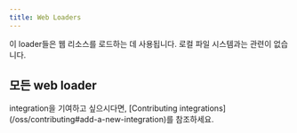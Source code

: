 ```yaml
---
title: Web Loaders
---
```


이 loader들은 웹 리소스를 로드하는 데 사용됩니다. 로컬 파일 시스템과는 관련이 없습니다.

## 모든 web loader

<Columns cols={3}>
  <Card
    title="Playwright"
    icon="link"
    href="/oss/integrations/document_loaders/web_loaders/web_playwright"
    arrow="true"
    cta="가이드 보기"
  />
  <Card
    title="AirtableLoader"
    icon="link"
    href="/oss/integrations/document_loaders/web_loaders/airtable"
    arrow="true"
    cta="가이드 보기"
  />
  <Card
    title="Apify Dataset"
    icon="link"
    href="/oss/integrations/document_loaders/web_loaders/apify_dataset"
    arrow="true"
    cta="가이드 보기"
  />
  <Card
    title="AssemblyAI Audio Transcript"
    icon="link"
    href="/oss/integrations/document_loaders/web_loaders/assemblyai_audio_transcription"
    arrow="true"
    cta="가이드 보기"
  />
  <Card
    title="Azure Blob Storage Container"
    icon="link"
    href="/oss/integrations/document_loaders/web_loaders/azure_blob_storage_container"
    arrow="true"
    cta="가이드 보기"
  />
  <Card
    title="Azure Blob Storage File"
    icon="link"
    href="/oss/integrations/document_loaders/web_loaders/azure_blob_storage_file"
    arrow="true"
    cta="가이드 보기"
  />
  <Card
    title="Browserbase Loader"
    icon="link"
    href="/oss/integrations/document_loaders/web_loaders/browserbase"
    arrow="true"
    cta="가이드 보기"
  />
  <Card
    title="College Confidential"
    icon="link"
    href="/oss/integrations/document_loaders/web_loaders/college_confidential"
    arrow="true"
    cta="가이드 보기"
  />
  <Card
    title="Confluence"
    icon="link"
    href="/oss/integrations/document_loaders/web_loaders/confluence"
    arrow="true"
    cta="가이드 보기"
  />
  <Card
    title="Couchbase"
    icon="link"
    href="/oss/integrations/document_loaders/web_loaders/couchbase"
    arrow="true"
    cta="가이드 보기"
  />
  <Card
    title="Figma"
    icon="link"
    href="/oss/integrations/document_loaders/web_loaders/figma"
    arrow="true"
    cta="가이드 보기"
  />
  <Card
    title="FireCrawl"
    icon="link"
    href="/oss/integrations/document_loaders/web_loaders/firecrawl"
    arrow="true"
    cta="가이드 보기"
  />
  <Card
    title="GitBook"
    icon="link"
    href="/oss/integrations/document_loaders/web_loaders/gitbook"
    arrow="true"
    cta="가이드 보기"
  />
  <Card
    title="GitHub"
    icon="link"
    href="/oss/integrations/document_loaders/web_loaders/github"
    arrow="true"
    cta="가이드 보기"
  />
  <Card
    title="Google Cloud Storage"
    icon="link"
    href="/oss/integrations/document_loaders/web_loaders/google_cloud_storage"
    arrow="true"
    cta="가이드 보기"
  />
  <Card
    title="Google Cloud SQL for PostgreSQL"
    icon="link"
    href="/oss/integrations/document_loaders/web_loaders/google_cloudsql_pg"
    arrow="true"
    cta="가이드 보기"
  />
  <Card
    title="Hacker News"
    icon="link"
    href="/oss/integrations/document_loaders/web_loaders/hn"
    arrow="true"
    cta="가이드 보기"
  />
  <Card
    title="IMSDB"
    icon="link"
    href="/oss/integrations/document_loaders/web_loaders/imsdb"
    arrow="true"
    cta="가이드 보기"
  />
  <Card
    title="Jira"
    icon="link"
    href="/oss/integrations/document_loaders/web_loaders/jira"
    arrow="true"
    cta="가이드 보기"
  />
  <Card
    title="LangSmith"
    icon="link"
    href="/oss/integrations/document_loaders/web_loaders/langsmith"
    arrow="true"
    cta="가이드 보기"
  />
  <Card
    title="Notion API"
    icon="link"
    href="/oss/integrations/document_loaders/web_loaders/notionapi"
    arrow="true"
    cta="가이드 보기"
  />
  <Card
    title="PDF files"
    icon="link"
    href="/oss/integrations/document_loaders/web_loaders/pdf"
    arrow="true"
    cta="가이드 보기"
  />
  <Card
    title="RecursiveUrlLoader"
    icon="link"
    href="/oss/integrations/document_loaders/web_loaders/recursive_url_loader"
    arrow="true"
    cta="가이드 보기"
  />
  <Card
    title="S3 File"
    icon="link"
    href="/oss/integrations/document_loaders/web_loaders/s3"
    arrow="true"
    cta="가이드 보기"
  />
  <Card
    title="SearchApi Loader"
    icon="link"
    href="/oss/integrations/document_loaders/web_loaders/searchapi"
    arrow="true"
    cta="가이드 보기"
  />
  <Card
    title="SerpAPI Loader"
    icon="link"
    href="/oss/integrations/document_loaders/web_loaders/serpapi"
    arrow="true"
    cta="가이드 보기"
  />
  <Card
    title="Sitemap Loader"
    icon="link"
    href="/oss/integrations/document_loaders/web_loaders/sitemap"
    arrow="true"
    cta="가이드 보기"
  />
  <Card
    title="Sonix Audio"
    icon="link"
    href="/oss/integrations/document_loaders/web_loaders/sonix_audio_transcription"
    arrow="true"
    cta="가이드 보기"
  />
  <Card
    title="Blockchain Data"
    icon="link"
    href="/oss/integrations/document_loaders/web_loaders/sort_xyz_blockchain"
    arrow="true"
    cta="가이드 보기"
  />
  <Card
    title="Spider"
    icon="link"
    href="/oss/integrations/document_loaders/web_loaders/spider"
    arrow="true"
    cta="가이드 보기"
  />
  <Card
    title="Taskade"
    icon="link"
    href="/oss/integrations/document_loaders/web_loaders/taskade"
    arrow="true"
    cta="가이드 보기"
  />
  <Card
    title="Cheerio"
    icon="link"
    href="/oss/integrations/document_loaders/web_loaders/web_cheerio"
    arrow="true"
    cta="가이드 보기"
  />
  <Card
    title="Puppeteer"
    icon="link"
    href="/oss/integrations/document_loaders/web_loaders/web_puppeteer"
    arrow="true"
    cta="가이드 보기"
  />
  <Card
    title="YouTube transcripts"
    icon="link"
    href="/oss/integrations/document_loaders/web_loaders/youtube"
    arrow="true"
    cta="가이드 보기"
  />
</Columns>

<Info>
    integration을 기여하고 싶으시다면, [Contributing integrations](/oss/contributing#add-a-new-integration)를 참조하세요.
</Info>